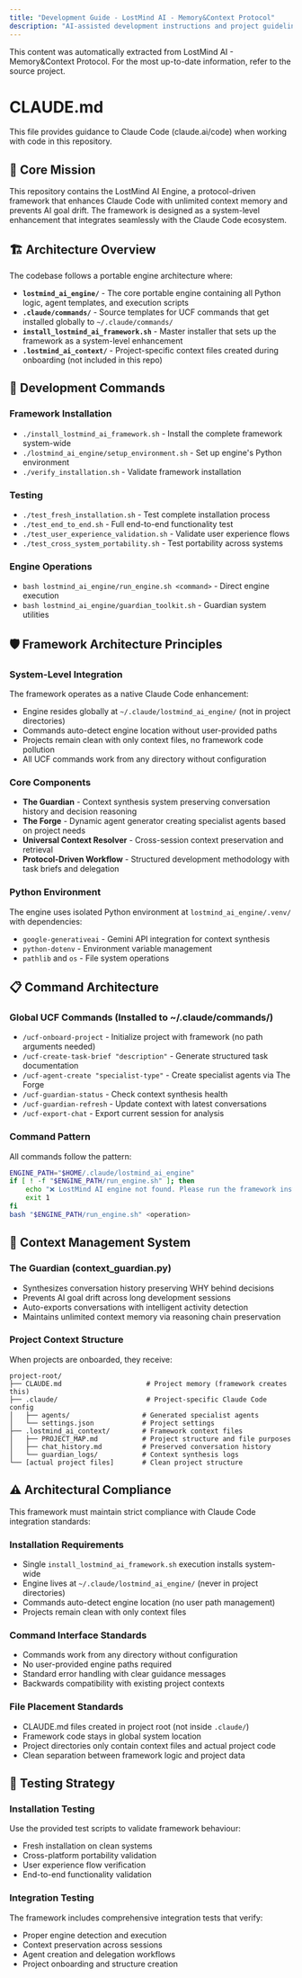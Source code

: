 ```yaml
---
title: "Development Guide - LostMind AI - Memory&Context Protocol"
description: "AI-assisted development instructions and project guidelines"
---
```


<Info>
This content was automatically extracted from LostMind AI - Memory&Context Protocol.
For the most up-to-date information, refer to the source project.
</Info>

# CLAUDE.md

This file provides guidance to Claude Code (claude.ai/code) when working with code in this repository.

## 🎯 Core Mission

This repository contains the LostMind AI Engine, a protocol-driven framework that enhances Claude Code with unlimited context memory and prevents AI goal drift. The framework is designed as a system-level enhancement that integrates seamlessly with the Claude Code ecosystem.

## 🏗️ Architecture Overview

The codebase follows a portable engine architecture where:

- **`lostmind_ai_engine/`** - The core portable engine containing all Python logic, agent templates, and execution scripts
- **`.claude/commands/`** - Source templates for UCF commands that get installed globally to `~/.claude/commands/`
- **`install_lostmind_ai_framework.sh`** - Master installer that sets up the framework as a system-level enhancement
- **`.lostmind_ai_context/`** - Project-specific context files created during onboarding (not included in this repo)

## 🔧 Development Commands

### Framework Installation
- `./install_lostmind_ai_framework.sh` - Install the complete framework system-wide
- `./lostmind_ai_engine/setup_environment.sh` - Set up engine's Python environment
- `./verify_installation.sh` - Validate framework installation

### Testing
- `./test_fresh_installation.sh` - Test complete installation process
- `./test_end_to_end.sh` - Full end-to-end functionality test
- `./test_user_experience_validation.sh` - Validate user experience flows
- `./test_cross_system_portability.sh` - Test portability across systems

### Engine Operations
- `bash lostmind_ai_engine/run_engine.sh <command>` - Direct engine execution
- `bash lostmind_ai_engine/guardian_toolkit.sh` - Guardian system utilities

## 🛡️ Framework Architecture Principles

### System-Level Integration
The framework operates as a native Claude Code enhancement:
- Engine resides globally at `~/.claude/lostmind_ai_engine/` (not in project directories)
- Commands auto-detect engine location without user-provided paths
- Projects remain clean with only context files, no framework code pollution
- All UCF commands work from any directory without configuration

### Core Components
- **The Guardian** - Context synthesis system preserving conversation history and decision reasoning
- **The Forge** - Dynamic agent generator creating specialist agents based on project needs
- **Universal Context Resolver** - Cross-session context preservation and retrieval
- **Protocol-Driven Workflow** - Structured development methodology with task briefs and delegation

### Python Environment
The engine uses isolated Python environment at `lostmind_ai_engine/.venv/` with dependencies:
- `google-generativeai` - Gemini API integration for context synthesis
- `python-dotenv` - Environment variable management
- `pathlib` and `os` - File system operations

## 📋 Command Architecture

### Global UCF Commands (Installed to ~/.claude/commands/)
- `/ucf-onboard-project` - Initialize project with framework (no path arguments needed)
- `/ucf-create-task-brief "description"` - Generate structured task documentation
- `/ucf-agent-create "specialist-type"` - Create specialist agents via The Forge
- `/ucf-guardian-status` - Check context synthesis health
- `/ucf-guardian-refresh` - Update context with latest conversations
- `/ucf-export-chat` - Export current session for analysis

### Command Pattern
All commands follow the pattern:
```bash
ENGINE_PATH="$HOME/.claude/lostmind_ai_engine"
if [ ! -f "$ENGINE_PATH/run_engine.sh" ]; then
    echo "❌ LostMind AI engine not found. Please run the framework installer."
    exit 1
fi
bash "$ENGINE_PATH/run_engine.sh" <operation>
```

## 🧠 Context Management System

### The Guardian (context_guardian.py)
- Synthesizes conversation history preserving WHY behind decisions
- Prevents AI goal drift across long development sessions
- Auto-exports conversations with intelligent activity detection
- Maintains unlimited context memory via reasoning chain preservation

### Project Context Structure
When projects are onboarded, they receive:
```
project-root/
├── CLAUDE.md                     # Project memory (framework creates this)
├── .claude/                      # Project-specific Claude Code config
│   ├── agents/                  # Generated specialist agents
│   └── settings.json            # Project settings
├── .lostmind_ai_context/        # Framework context files
│   ├── PROJECT_MAP.md           # Project structure and file purposes
│   ├── chat_history.md          # Preserved conversation history
│   └── guardian_logs/           # Context synthesis logs
└── [actual project files]       # Clean project structure
```

## ⚠️ Architectural Compliance

This framework must maintain strict compliance with Claude Code integration standards:

### Installation Requirements
- Single `install_lostmind_ai_framework.sh` execution installs system-wide
- Engine lives at `~/.claude/lostmind_ai_engine/` (never in project directories)
- Commands auto-detect engine location (no user path management)
- Projects remain clean with only context files

### Command Interface Standards
- Commands work from any directory without configuration
- No user-provided engine paths required
- Standard error handling with clear guidance messages
- Backwards compatibility with existing project contexts

### File Placement Standards
- CLAUDE.md files created in project root (not inside `.claude/`)
- Framework code stays in global system location
- Project directories only contain context files and actual project code
- Clean separation between framework logic and project data

## 🔬 Testing Strategy

### Installation Testing
Use the provided test scripts to validate framework behaviour:
- Fresh installation on clean systems
- Cross-platform portability validation
- User experience flow verification
- End-to-end functionality validation

### Integration Testing
The framework includes comprehensive integration tests that verify:
- Proper engine detection and execution
- Context preservation across sessions
- Agent creation and delegation workflows
- Project onboarding and structure creation